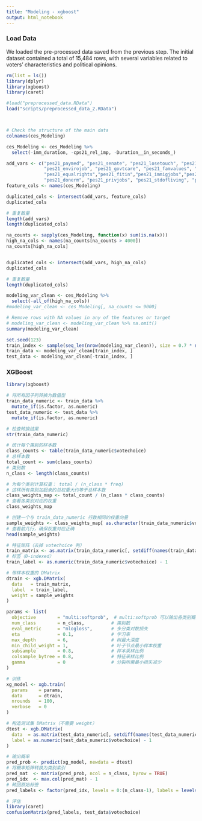 ```yaml
---
title: "Modeling - xgboost"
output: html_notebook
---
```


### Load Data

We loaded the pre-processed data saved from the previous step.
The initial dataset contained a total of 15,484 rows, with several variables related to voters' characteristics and political opinions.

```r
rm(list = ls())
library(dplyr)
library(xgboost)
library(caret)

#load("preprocessed_data.RData")
load("scripts/preprocessed_data_2.RData")



# Check the structure of the main data
colnames(ces_Modeling)

ces_Modeling <- ces_Modeling %>%
  select(-imm_duration, -cps21_rel_imp, -Duration__in_seconds_)
```

```r
add_vars <- c("pes21_paymed", "pes21_senate", "pes21_losetouch", "pes21_hatespeech", 
              "pes21_envirojob", "pes21_govtcare", "pes21_famvalues", "pes21_bilingualism",
              "pes21_equalrights","pes21_fitin","pes21_immigjobs","pes21_foreign", "pes21_emb_satif",
              "pes21_donerm", "pes21_privjobs", "pes21_stdofliving", "pes21_trust", "pes21_newerlife")
feature_cols <- names(ces_Modeling)

duplicated_cols <- intersect(add_vars, feature_cols)
duplicated_cols

# 重复数量
length(add_vars)
length(duplicated_cols)
```

```r
na_counts <- sapply(ces_Modeling, function(x) sum(is.na(x)))
high_na_cols <- names(na_counts[na_counts > 4000])
na_counts[high_na_cols]


duplicated_cols <- intersect(add_vars, high_na_cols)
duplicated_cols

# 重复数量
length(duplicated_cols)
```

```r
modeling_var_clean <- ces_Modeling %>%
  select(-all_of(high_na_cols))
#modeling_var_clean <- ces_Modeling[, na_counts <= 9000]

# Remove rows with NA values in any of the features or target
# modeling_var_clean <- modeling_var_clean %>% na.omit()
summary(modeling_var_clean)
```


```r
set.seed(123)
train_index <- sample(seq_len(nrow(modeling_var_clean)), size = 0.7 * nrow(modeling_var_clean))
train_data <- modeling_var_clean[train_index, ]
test_data <- modeling_var_clean[-train_index, ]
```


### XGBoost

```r
library(xgboost)

# 将所有因子列转换为数值型
train_data_numeric <- train_data %>%
  mutate_if(is.factor, as.numeric)
test_data_numeric <- test_data %>%
  mutate_if(is.factor, as.numeric)

# 检查转换结果
str(train_data_numeric)
```


```r
# 统计每个类别的样本数
class_counts <- table(train_data_numeric$votechoice)
# 总样本数
total_count <- sum(class_counts)
# 类别数
n_class <- length(class_counts)

# 为每个类别计算权重： total / (n_class * freq)
# 这样所有类别加起来的总权重大约等于总样本数
class_weights_map <- total_count / (n_class * class_counts)
# 查看各类别对应的权重
class_weights_map

```



```r
# 创建一个与 train_data_numeric 行数相同的权重向量
sample_weights <- class_weights_map[ as.character(train_data_numeric$votechoice) ]
# 查看前几行，确保权重对应正确
head(sample_weights)

```
```r
# 特征矩阵（去掉 votechoice 列）
train_matrix <- as.matrix(train_data_numeric[, setdiff(names(train_data_numeric), "votechoice")])
# 标签（0-indexed）
train_label <- as.numeric(train_data_numeric$votechoice) - 1

# 带样本权重的 DMatrix
dtrain <- xgb.DMatrix(
  data   = train_matrix,
  label  = train_label,
  weight = sample_weights
)

params <- list(
  objective        = "multi:softprob",  # multi:softprob 可以输出各类别概率
  num_class        = n_class,          # 类别数
  eval_metric      = "mlogloss",       # 多分类对数损失
  eta              = 0.1,              # 学习率
  max_depth        = 6,                # 树最大深度
  min_child_weight = 1,                # 叶子节点最小样本权重
  subsample        = 0.8,              # 样本采样比例
  colsample_bytree = 0.8,              # 特征采样比例
  gamma            = 0                 # 分裂所需最小损失减少
)

# 训练
xg_model <- xgb.train(
  params    = params,
  data      = dtrain,
  nrounds   = 100,
  verbose   = 0
)

```

```r
# 构造测试集 DMatrix（不需要 weight）
dtest <- xgb.DMatrix(
  data  = as.matrix(test_data_numeric[, setdiff(names(test_data_numeric), "votechoice")]),
  label = as.numeric(test_data_numeric$votechoice) - 1
)

# 输出概率
pred_prob <- predict(xg_model, newdata = dtest)
# 将概率矩阵转换为类别索引
pred_mat  <- matrix(pred_prob, ncol = n_class, byrow = TRUE)
pred_idx  <- max.col(pred_mat) - 1
# 转回原始标签
pred_labels <- factor(pred_idx, levels = 0:(n_class-1), labels = levels(train_data$votechoice))

# 评估
library(caret)
confusionMatrix(pred_labels, test_data$votechoice)

```

